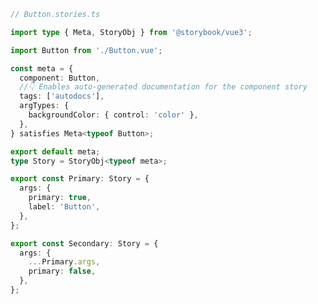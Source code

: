 ```ts
// Button.stories.ts

import type { Meta, StoryObj } from '@storybook/vue3';

import Button from './Button.vue';

const meta = {
  component: Button,
  //👇 Enables auto-generated documentation for the component story
  tags: ['autodocs'],
  argTypes: {
    backgroundColor: { control: 'color' },
  },
} satisfies Meta<typeof Button>;

export default meta;
type Story = StoryObj<typeof meta>;

export const Primary: Story = {
  args: {
    primary: true,
    label: 'Button',
  },
};

export const Secondary: Story = {
  args: {
    ...Primary.args,
    primary: false,
  },
};
```
